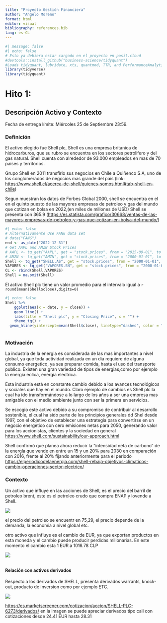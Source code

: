 ```yaml
---
title: "Proyecto Gestión Financiera"
author: "Angelo Moreno"
format: html
editor: visual
bibliography: references.bib
lang: es-CL
---
```


```r
#| message: false
#| echo: false
# Esto ya debiera estar cargado en el proyecto en posit.cloud
#devtools::install_github("business-science/tidyquant")
#Loads tidyquant, lubridate, xts, quantmod, TTR, and PerformanceAnalytics
library(tidyverse)
library(tidyquant)  
```

# Hito 1:

## Descripción Activo y Contexto

Fecha de entrega límite: Miércoles 25 de Septiembre 23:59.

### Definición

El activo elegido fue Shell plc, Shell es una empresa britanica de hidrocarburos, que su rubro se encuentra en los sectores petrolifero y del gas natural. Shell cuenta con alrededor de 93.000 empleados en mas de 70 paises y territorios.

Grupo Shell en 2011 transfirio sus negocios en Chile a Quiñenco S.A, uno de los conglomerados de negocios mas grande del pais (link: <https://www.shell.cl/acerca-de-shell/quienes-somos.html#tab-shell-en-chile>)

Segun muestran los datos de Forbes Global 2000, shell se encuentra en el en el quinto puesto de las mayores empresas de petroleo y gas del mundo que cotizan en bolsa en 2022,(en miles de millones de USD) Shell se presenta con 365.9 (<https://es.statista.com/grafico/30668/ventas-de-las-mayores-empresas-de-petroleo-y-gas-que-cotizan-en-bolsa-del-mundo/>)

```r
#| echo: false
# Alternativamente Use FANG data set
# data("FANG") 
end <- as_date("2022-12-31")
# Get AAPL and AMZN Stock Prices
# AAPL <- tq_get("AAPL", get = "stock.prices", from = "2015-09-01", to = end)
# AMZN <- tq_get("AMZN", get = "stock.prices", from = "2000-01-01", to = end)
Shell <- tq_get("SHELL.AS", get = "stock.prices", from = "2000-01-01", to = end)
VAPORES <- tq_get("VAPORES.SN", get = "stock.prices", from = "2000-01-01", to = end)
CL <- rbind(Shell,VAPORES)
Shell = na.omit(Shell)
```

El activo Shell plc tiene un valor promedio para el intervalo igual a `r round(mean(Shell$close),digits=0)`

```r
#| echo: false
Shell %>%
    ggplot(aes(x = date, y = close)) +
    geom_line() +
    labs(title = "Shell plc", y = "Closing Price", x = "") + 
    theme_tq() +
  geom_hline(yintercept=mean(Shell$close), linetype="dashed", color = "red")
```

```r

```

### Motivación

La industria de la energia es considerada de las mas importantes a nivel global, ya que toda actividad realizada en un dia requiere de alguna consumo energetico, ya sea preparar comida, hasta el uso del transporte publico. Existen una gran variedad de tipos de energias,como por ejemplo la energia eolica, energia electrica.

Esta industria está en constante cambio debido a los avances tecnológicos y sociales que hay en el mundo. Claro ejemplo de cambios es Shell plc la cual ha ido transformándose a lo largo de los años a ser una empresa mas amigable con el medio ambiente junto con ser la primera en servicios.

Se escogio este activo debido a su compromiso de contribuir al desarrollo sostenible, el cual ha sido parte de los principios generales dd Shel desde 1997, con el objetivo de establecer una estrategia para convertirse en un negocio energetico con cero emisiones netas para 2050, generando valor para los accionistas, clientes y la sociedad en general <https://www.shell.com/sustainability/our-approach.html>

Shell confirmó que planea ahora reducir la "intensidad neta de carbono" de la energía que vende en entre un 15 y un 20% para 2030 en comparación con 2016, frente al 20% fijando anteriormente para el periodo <https://elperiodicodelaenergia.com/shell-rebaja-objetivos-climaticos-cambio-operaciones-sector-electrico/>

### Contexto

Un activo que influye en las acciones de Shell, es el precio del barril de petroleo brent, este es el petroleo crudo que compra ENAP y lovende a Shell.

![](photos/precio%20petroleo.PNG)

el precio del petroleo se encuentr en 75,29, el precio depende de la demanda, la economia a nivel global etc.

otro activo que influye es el cambio de EUR, ya que exportan productos en esta moneda y el cambio puede producir perdidas millonarias. En este momento el cambio esta 1 EUR a 1016.78 CLP

![](photos/euro.PNG)

```         
```

#### Relación con activos derivados

Respecto a los derivados de SHELL, presenta derivados warrants, knock-out, producto de inversion como por ejemplo ETC.

![](photos/derivados%20shell.PNG)

<https://es.marketscreener.com/cotizacion/accion/SHELL-PLC-6273/derivados/> en la imagen se puede apreciar derivados tipo call con cotizaciones desde 24.41 EUR hasta 28.31
